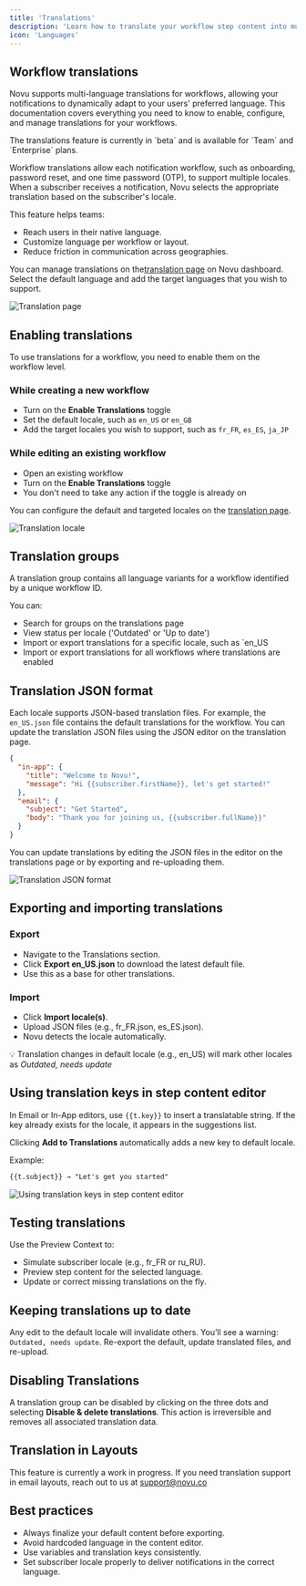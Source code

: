 ```yaml
---
title: 'Translations'
description: 'Learn how to translate your workflow step content into multiple languages'
icon: 'Languages'
---
```


## Workflow translations

Novu supports multi-language translations for workflows, allowing your notifications to dynamically adapt to your users' preferred language. This documentation covers everything you need to know to enable, configure, and manage translations for your workflows.

<Callout type="info">
  The translations feature is currently in `beta` and is available for `Team` and `Enterprise` plans.
</Callout>

Workflow translations allow each notification workflow, such as onboarding, password reset, and one time password (OTP), to support multiple locales. When a subscriber receives a notification, Novu selects the appropriate translation based on the subscriber's locale.

This feature helps teams:

- Reach users in their native language.
- Customize language per workflow or layout.
- Reduce friction in communication across geographies.

You can manage translations on the[translation page](https://dashboard.novu.co/translations) on Novu dashboard. Select the default language and add the target languages that you wish to support.

![Translation page](/images/platform/workflow/translations/translations-page.png)

## Enabling translations

To use translations for a workflow, you need to enable them on the workflow level.

### While creating a new workflow

- Turn on the **Enable Translations** toggle
- Set the default locale, such as `en_US` or `en_GB`
- Add the target locales you wish to support, such as `fr_FR`, `es_ES`, `ja_JP`

### While editing an existing workflow

- Open an existing workflow
- Turn on the **Enable Translations** toggle
- You don't need to take any action if the toggle is already on

You can configure the default and targeted locales on the [translation page](https://dashboard.novu.co/translations).

![Translation locale](/images/platform/workflow/translations/translations-default-and-target-locale.gif)

## Translation groups
A translation group contains all language variants for a workflow identified by a unique workflow ID.

You can:

- Search for groups on the translations page
- View status per locale ('Outdated' or 'Up to date')
- Import or export translations for a specific locale, such as `en_US
- Import or export translations for all workflows where translations are enabled

## Translation JSON format

Each locale supports JSON-based translation files. For example, the `en_US.json` file contains the default translations for the workflow. You can update the translation JSON files using the JSON editor on the translation page.

```json
{
  "in-app": {
    "title": "Welcome to Novu!",
    "message": "Hi {{subscriber.firstName}}, let's get started!"
  },
  "email": {
    "subject": "Get Started",
    "body": "Thank you for joining us, {{subscriber.fullName}}"
  }
}
```

You can update translations by editing the JSON files in the editor on the translations page or by exporting and re-uploading them.

![Translation JSON format](/images/platform/workflow/translations/translations_locale_content_edit.gif)

## Exporting and importing translations

### Export

- Navigate to the Translations section.
- Click **Export en_US.json** to download the latest default file.
- Use this as a base for other translations.

### Import

- Click **Import locale(s)**.
- Upload JSON files (e.g., fr_FR.json, es_ES.json).
- Novu detects the locale automatically.

💡 Translation changes in default locale (e.g., en_US) will mark other locales as *Outdated, needs update*

## Using translation keys in step content editor

In Email or In-App editors, use `{{t.key}}` to insert a translatable string. If the key already exists for the locale, it appears in the suggestions list.

Clicking **Add to Translations** automatically adds a new key to default locale.

Example:

```html
{{t.subject}} → "Let's get you started"
```

![Using translation keys in step content editor](/images/platform/workflow/translations/translations_variable_use_in_step_editor.gif)

## Testing translations

Use the Preview Context to:

- Simulate subscriber locale (e.g., fr_FR or ru_RU).
- Preview step content for the selected language.
- Update or correct missing translations on the fly.

## Keeping translations up to date

Any edit to the default locale will invalidate others. You’ll see a warning: `Outdated, needs update`. Re-export the default, update translated files, and re-upload.

## Disabling Translations

A translation group can be disabled by clicking on the three dots and selecting **Disable & delete translations**. This action is irreversible and removes all associated translation data.

## Translation in Layouts
This feature is currently a work in progress. If you need translation support in email layouts, reach out to us at support@novu.co


## Best practices

- Always finalize your default content before exporting.
- Avoid hardcoded language in the content editor.
- Use variables and translation keys consistently.
- Set subscriber locale properly to deliver notifications in the correct language.

